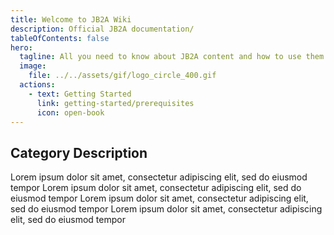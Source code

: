 ```yaml
---
title: Welcome to JB2A Wiki
description: Official JB2A documentation/
tableOfContents: false
hero:
  tagline: All you need to know about JB2A content and how to use them !
  image:
    file: ../../assets/gif/logo_circle_400.gif
  actions:
    - text: Getting Started
      link: getting-started/prerequisites
      icon: open-book
---
```


## Category Description

<CardGrid>
	<Card title="F.A.Q." icon="information">
		Lorem ipsum dolor sit amet, consectetur adipiscing elit, sed do eiusmod tempor
	</Card>
	<Card title="Troubleshooting" icon="error">
		Lorem ipsum dolor sit amet, consectetur adipiscing elit, sed do eiusmod tempor
	</Card>
	<Card title="External Resources" icon="setting">
		Lorem ipsum dolor sit amet, consectetur adipiscing elit, sed do eiusmod tempor
	</Card>
	<Card title="Patch Notes" icon="open-book">
		Lorem ipsum dolor sit amet, consectetur adipiscing elit, sed do eiusmod tempor
	</Card>
</CardGrid>
